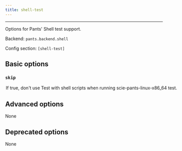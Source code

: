 ```yaml
---
title: shell-test
---
```



---

Options for Pants&#x27; Shell test support.

Backend: <span className="color--primary">`pants.backend.shell`</span>

Config section: <span className="color--primary">`[shell-test]`</span>

<span className={styles.options}>

## Basic options

### `skip`

<Option
  cli_repr={`--[no-]shell-test-skip`}
  env_repr="PANTS_SHELL_TEST_SKIP"
  default_repr={`False`}
>

If true, don&#x27;t use Test with shell scripts when running
`scie-pants-linux-x86_64 test`.

</Option>

## Advanced options

None

## Deprecated options

None

</span>
